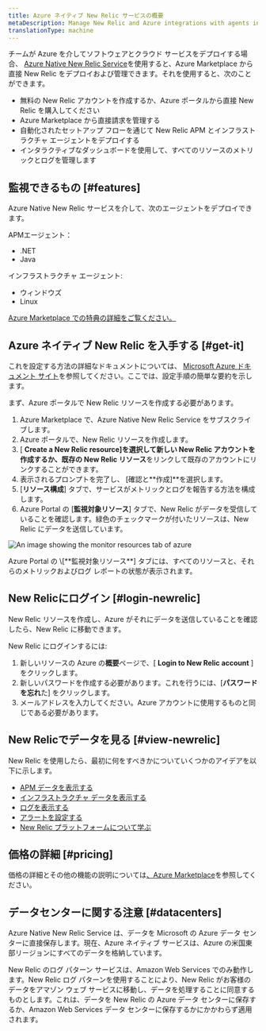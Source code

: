 ```yaml
---
title: Azure ネイティブ New Relic サービスの概要
metaDescription: Manage New Relic and Azure integrations with agents installed directly through the Azure Portal
translationType: machine
---
```



チームが Azure を介してソフトウェアとクラウド サービスをデプロイする場合、 [Azure Native New Relic Service](https://azuremarketplace.microsoft.com/en-us/marketplace/apps/newrelicinc1635200720692.newrelic_liftr_payg)を使用すると、Azure Marketplace から直接 New Relic をデプロイおよび管理できます。それを使用すると、次のことができます。

* 無料の New Relic アカウントを作成するか、Azure ポータルから直接 New Relic を購入してください
* Azure Marketplace から直接請求を管理する
* 自動化されたセットアップ フローを通じて New Relic APM とインフラストラクチャ エージェントをデプロイする
* インタラクティブなダッシュボードを使用して、すべてのリソースのメトリックとログを管理します

## 監視できるもの [#features]

Azure Native New Relic サービスを介して、次のエージェントをデプロイできます。

APMエージェント：

* .NET
* Java

インフラストラクチャ エージェント:

* ウィンドウズ
* Linux

[Azure Marketplace での特典の詳細をご覧ください。](https://azuremarketplace.microsoft.com/en-us/marketplace/apps/newrelicinc1635200720692.newrelic_liftr_payg)

## Azure ネイティブ New Relic を入手する [#get-it]

これを設定する方法の詳細なドキュメントについては、 [Microsoft Azure ドキュメント サイト](https://learn.microsoft.com/en-us/azure/partner-solutions/new-relic/new-relic-create)を参照してください。ここでは、設定手順の簡単な要約を示します。

まず、Azure ポータルで New Relic リソースを作成する必要があります。

1. Azure Marketplace で、Azure Native New Relic Service をサブスクライブします。
2. Azure ポータルで、New Relic リソースを作成します。
3. \[ **Create a New Relic resource]**を選択して新しい New Relic アカウントを作成するか**、既存の New Relic リソース**をリンクして既存のアカウントにリンクすることができます。
4. 表示されるプロンプトを完了し、 \[確認と**作成]**を選択します。
5. \[**リソース構成**] タブで、サービスがメトリックとログを報告する方法を構成します。
6. Azure Portal の \[**監視対象リソース**] タブで、New Relic がデータを受信していることを確認します。緑色のチェックマークが付いたリソースは、New Relic にデータを送信しています。

<img
  title="monitor-resources"
  alt="An image showing the monitor resources tab of azure"
  src={infrastructureMonitorResources}
/>

<figcaption>
  Azure Portal の \[**監視対象リソース**] タブには、すべてのリソースと、それらのメトリックおよびログ レポートの状態が表示されます。
</figcaption>

## New Relicにログイン [#login-newrelic]

New Relic リソースを作成し、Azure がそれにデータを送信していることを確認したら、New Relic に移動できます。

New Relic にログインするには:

1. 新しいリソースの Azure の**概要**ページで、\[ **Login to New Relic account** ] をクリックします。
2. 新しいパスワードを作成する必要があります。これを行うには、\[**パスワードを忘れ**た] をクリックします。
3. メールアドレスを入力してください。Azure アカウントに使用するものと同じである必要があります。

## New Relicでデータを見る [#view-newrelic]

New Relic を使用したら、最初に何をすべきかについていくつかのアイデアを以下に示します。

* [APM データを表示する](/docs/apm/apm-ui-pages/monitoring/apm-summary-page-view-transaction-apdex-usage-data)
* [インフラストラクチャ データを表示する](/docs/infrastructure/infrastructure-ui-pages/infrastructure-ui-entities)
* [ログを表示する](/docs/logs/ui-data/use-logs-ui)
* [アラートを設定する](/docs/alerts-applied-intelligence/new-relic-alerts/get-started/your-first-nrql-condition)
* [New Relic プラットフォームについて学ぶ](/docs/new-relic-solutions/new-relic-one/introduction-new-relic-one)

## 価格の詳細 [#pricing]

価格の詳細とその他の機能の説明については[、Azure Marketplace](https://azuremarketplace.microsoft.com/en-us/marketplace/apps/newrelicinc1635200720692.newrelic_liftr_payg)を参照してください。

## データセンターに関する注意 [#datacenters]

Azure Native New Relic Service は、データを Microsoft の Azure データ センターに直接保存します。現在、Azure ネイティブ サービスは、Azure の米国東部リージョンにすべてのデータを格納しています。

New Relic のログ パターン サービスは、Amazon Web Services でのみ動作します。New Relic ログ パターンを使用することにより、New Relic がお客様のデータをアマゾン ウェブ サービスに移動し、データを処理することに同意するものとします。これは、データを New Relic の Azure データ センターに保存するか、Amazon Web Services データ センターに保存するかにかかわらず適用されます。